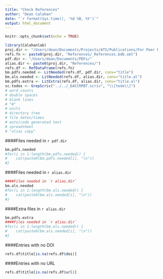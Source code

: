 ```yaml
---
title: "Check References"
author: "Dean Calahan"
date: "`r format(Sys.time(), '%d %B, %Y')`"
output: html_document
---
```


```r
knitr::opts_chunk$set(echo = TRUE)
```
```r
library(Calahanlab)
proj.dir <- "/Users/dean/Documents/Projects/ATS/Publications/For Peer Review/Submitted/Blockbuster/"
refs.fn <- paste0(proj.dir, "References/_References.bdb.xml")
pdf.dir <- "/Users/dean/Documents/PDFs/"
alias.dir <- paste0(proj.dir, "References/")
refs.df <- RefDataFrame(refs.fn)
bm.pdfs.needed <- LitNeeded(refs.df, pdf.dir, conv="title")
bm.als.needed <- LitNeeded(refs.df, alias.dir, conv="title.al")
bm.pdfs.extra <- LitExtra(refs.df, alias.dir, conv="title.al")
sc.todos <- GrepScriv("../../_EACCRPBT.scriv", "\\[todo\\]")
# word counts
# double spaces
# blank lines
# "#"
# units
# directory tree
# file dates/times
# auto/code generated text
# spreadsheet
# "alias copy"
```
####Files needed in `r pdf.dir`   
```r
bm.pdfs.needed
#for(i in 1:length(bm.pdfs.needed)) {
#    cat(paste0(bm.pdfs.needed[i], "\n"))
#}
```
####Files needed in `r alias.dir`   
```r
####Files needed in `r alias.dir`   
bm.als.needed
#for(i in 1:length(bm.als.needed)) {
#    cat(paste0(bm.als.needed[i], "\n"))
#}
```
####Extra files in `r alias.dir`   
```r
bm.pdfs.extra
####Files needed in `r alias.dir`   
#for(i in 1:length(bm.als.needed)) {
#    cat(paste0(bm.als.needed[i], "\n"))
#}
```
####Entries with no DOI
```r
refs.df$title[is.na(refs.df$doi)]
```
####Entries with no URL
```r
refs.df$title[is.na(refs.df$url)]
```